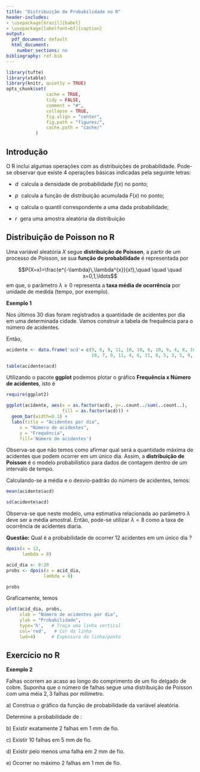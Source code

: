 ```yaml
---
title: "Distribuição de Probabilidade no R"
header-includes:
- \usepackage[brazil]{babel}
- \usepackage[labelfont=bf]{caption}
output:
  pdf_document: default
  html_document:
    number_sections: no
bibliography: ref.bib
---
```



```r
library(tufte)
library(xtable)
library(knitr, quietly = TRUE)
opts_chunk$set(
               cache = TRUE,
               tidy = FALSE,
               comment = "#",
               collapse = TRUE,
               fig.align = "center",
               fig.path = "figures/",
               cache.path = "cache/"
           )
```


## Introdução


O R inclui algumas operações com as distribuições de probabilidade. Pode-se observar que existe 4 operações básicas indicadas pela seguinte letras:

- $d$ \ calcula a densidade de probabilidade $f(x)$ no ponto;

- $p$ \ calcula a função de distribuição acumulada $F(x)$ no ponto;

- $q$ \ calcula o quantil correspondente a uma dada probabilidade;

- $r$ \ gera uma amostra aleatória da distribuição



## Distribuição de Poisson no R

Uma variável aleatória $X$ segue **distribuição de Poisson**, a partir de um processo de Poisson, se sua **função de probabilidade** é representada  por	
		
$$P(X=x)=\frac{e^{-\lambda}\,\lambda^{x}}{x!},\quad \quad \quad x=0,1,\ldots$$
em que, o parâmetro $\lambda \geq 0$ representa a **taxa média de ocorrência**  por unidade de medida (tempo, por exemplo).


**Exemplo 1**

Nos últimos 30 dias foram registrados a quantidade de acidentes por dia em uma determinada cidade.
Vamos construir a tabela de frequência para o número de acidentes. 

Então, 



```r
acidente <- data.frame('acd'= c(9, 6, 9, 11, 10, 10, 6, 10, 9, 4, 8, 10,
                                10, 7, 9, 11, 4, 6, 11, 8, 5, 3, 5, 9, 6))

table(acidente$acd)
```

Utilizando o pacote **ggplot** podemos plotar o gráfico  **Frequência x Número de acidentes**, isto é

```r
require(ggplot2)
```

```r
ggplot(acidente, aes(x = as.factor(acd), y=..count../sum(..count..),
                     fill = as.factor(acd))) +
  geom_bar(width=0.1) +
  labs(title = "Acidentes por dia",
     x = "Número de acidentes",
     y = "Frequência",
     fill='Número de acidentes')
```

Observa-se que não temos como afirmar qual será a quantidade máxima de acidentes que podem ocorrer em um único dia. Assim, a **distribuição de Poisson** é o modelo probabilístico para dados de contagem dentro de um intervalo de tempo.

Calculando-se a média e o desvio-padrão do número de acidentes, temos:

```r
mean(acidente$acd)
```

```r
sd(acidente$acd)
```

Observa-se que neste modelo, uma estimativa relacionada ao parâmetro $\lambda$ deve ser a média amostral. Então, pode-se utilizar $\lambda = 8$ como a taxa de ocorrência de acidentes diaria.

**Questão:** Qual é a probabilidade de ocorrer 12 acidentes em um único dia ?


```r
dpois(x = 12,
      lambda = 8)
```

```r
acid_dia <- 0:20
probs <- dpois(x = acid_dia,
              lambda = 8)

probs
```

Graficamente, temos

```r
plot(acid_dia, probs, 
     xlab = "Número de acidentes por dia",
     ylab = "Probabilidade",
     type='h',   # Traça uma linha vertical
     col='red',   # Cor da linha
     lwd=4)      # Espessura da linha/ponto
```

## Exercício no R

**Exemplo 2**

Falhas ocorrem ao acaso ao longo do comprimento de um fio delgado de cobre. Suponha que o número de falhas segue uma distribuição de Poisson com uma méia $2,3$ falhas por milímetro. 

a)\ Construa o gráfico da função de probabilidade da variável aleatória.

Determine a probabilidade de :

b)\ Existir exatamente 2 falhas em 1 mm de fio.

c)\ Existir 10 falhas em 5 mm de fio.

d)\ Existir pelo menos uma falha em 2 mm de fio.

e)\ Ocorrer no máximo 2 falhas em 1 mm de fio.